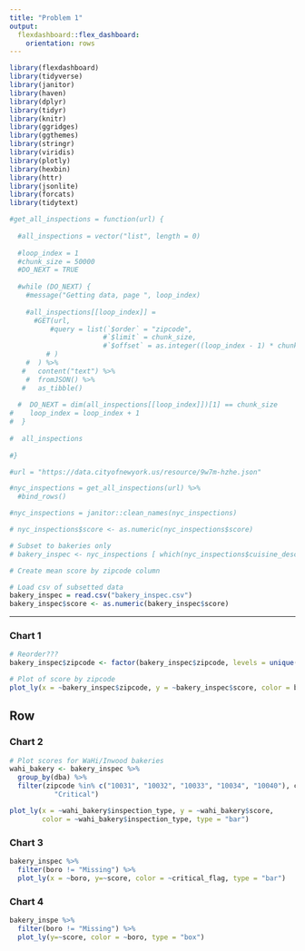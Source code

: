```yaml
---
title: "Problem 1"
output: 
  flexdashboard::flex_dashboard:
    orientation: rows
---
```


```r
library(flexdashboard)
library(tidyverse)
library(janitor)
library(haven)
library(dplyr)
library(tidyr)
library(knitr)
library(ggridges)
library(ggthemes)
library(stringr)
library(viridis)
library(plotly)
library(hexbin)
library(httr)
library(jsonlite)
library(forcats)
library(tidytext)
```

```r
#get_all_inspections = function(url) {
  
  #all_inspections = vector("list", length = 0)
  
  #loop_index = 1
  #chunk_size = 50000
  #DO_NEXT = TRUE
  
  #while (DO_NEXT) {
    #message("Getting data, page ", loop_index)
    
    #all_inspections[[loop_index]] = 
      #GET(url,
          #query = list(`$order` = "zipcode",
                       #`$limit` = chunk_size,
                       #`$offset` = as.integer((loop_index - 1) * chunk_size)
         # )
    #  ) %>%
   #   content("text") %>%
    #  fromJSON() %>%
   #   as_tibble()
    
  #  DO_NEXT = dim(all_inspections[[loop_index]])[1] == chunk_size
#    loop_index = loop_index + 1
#  }
  
#  all_inspections
  
#}

#url = "https://data.cityofnewyork.us/resource/9w7m-hzhe.json"

#nyc_inspections = get_all_inspections(url) %>%
  #bind_rows()

#nyc_inspections = janitor::clean_names(nyc_inspections)

# nyc_inspections$score <- as.numeric(nyc_inspections$score)

# Subset to bakeries only
# bakery_inspec <- nyc_inspections [ which(nyc_inspections$cuisine_description == 'Bakery'), ] %>% select(-grade_date, -inspection_date, -phone, -record_date)

# Create mean score by zipcode column

```

```r
# Load csv of subsetted data
bakery_inspec = read.csv("bakery_inspec.csv")
bakery_inspec$score <- as.numeric(bakery_inspec$score)
```


-------------------------------------
    
### Chart 1

```r
# Reorder???
bakery_inspec$zipcode <- factor(bakery_inspec$zipcode, levels = unique(bakery_inspec$zipcode)[order(bakery_inspec$score, decreasing = FALSE)])

# Plot of score by zipcode
plot_ly(x = ~bakery_inspec$zipcode, y = ~bakery_inspec$score, color = bakery_inspec$zipcode, type = "bar")
```

Row {.tabset .tabset-fade}
-------------------------------------
   
### Chart 2

```r
# Plot scores for WaHi/Inwood bakeries
wahi_bakery <- bakery_inspec %>%
  group_by(dba) %>%
  filter(zipcode %in% c("10031", "10032", "10033", "10034", "10040"), critical_flag == 
           "Critical")

plot_ly(x = ~wahi_bakery$inspection_type, y = ~wahi_bakery$score, 
        color = ~wahi_bakery$inspection_type, type = "bar")
```

### Chart 3

```r
bakery_inspec %>%
  filter(boro != "Missing") %>% 
  plot_ly(x = ~boro, y=~score, color = ~critical_flag, type = "bar")
```


### Chart 4

```r
bakery_inspe %>%
  filter(boro != "Missing") %>%
  plot_ly(y=~score, color = ~boro, type = "box")
```

